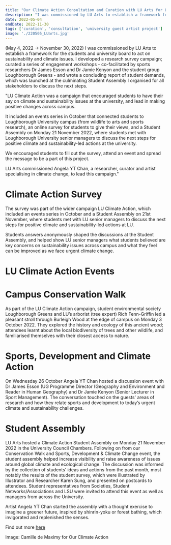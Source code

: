 ```yaml
---
title: "Our Climate Action Consultation and Curation with LU Arts for Loughborough University"
description: "I was commissioned by LU Arts to establish a framework for the students and university board to act on sustainability and climate issues. I developed a research survey campaign; curated a series of engagement workshops - co-facilitated by sports researchers Dr James Esson and Dr Jamie Kenyon and the student group Loughborough Greens - and wrote a concluding report of student demands, which was launched at the culminating Student Assembly I organised for all stakeholders to discuss the next steps. (May 4, 2022 → November 30, 2022) "
date: 2022-05-04
endDate: 2022-11-30
tags: ['curation', 'consultation', 'university guest artist project']
image: './220505_LUarts.jpg'
---
```


(May 4, 2022 → November 30, 2022) I was commissioned by LU Arts to establish a framework for the students and university board to act on sustainability and climate issues. I developed a research survey campaign; curated a series of engagement workshops - co-facilitated by sports researchers Dr James Esson and Dr Jamie Kenyon and the student group Loughborough Greens - and wrote a concluding report of student demands, which was launched at the culminating Student Assembly I organised for all stakeholders to discuss the next steps. 

"LU Climate Action was a campaign that encouraged students to have their say on climate and sustainability issues at the university, and lead in making positive changes across campus.

It included an events series in October that connected students to Loughborough University campus (from wildlife to arts and sports research), an online survey for students to give their views, and a Student Assembly on Monday 21 November 2022, where students met with Loughborough University senior managers to discuss the next steps for positive climate and sustainability-led actions at the university. 

We encouraged students to fill out the survey, attend an event and spread the message to be a part of this project.

LU Arts commissioned Angela YT Chan, a researcher, curator and artist specialising in climate change, to lead this campaign."


# Climate Action Survey

The survey was part of the wider campaign LU Climate Action, which included an events series in October and a Student Assembly on 21st November, where students met with LU senior managers to discuss the next steps for positive climate and sustainability-led actions at LU. 

Students answers anonymously shaped the discussions at the Student Assembly, and helped show LU senior managers what students believed are key concerns on sustainability issues across campus and what they feel can be improved as we face urgent climate change. 

# LU Climate Action Events

# Campus Conservation Walk

As part of the LU Climate Action campaign, student environmental society Loughborough Greens and LU’s arborist (tree expert) Rich Fenn-Griffin led a pleasant stroll through Burleigh Wood at the edge of campus on Monday 3 October 2022. They explored the history and ecology of this ancient wood; attendees learnt about the local biodiversity of trees and other wildlife, and familiarised themselves with their closest access to nature. 

# Sports, Development and Climate Action 

On Wednesday 26 October Angela YT Chan hosted a discussion event with Dr James Esson (UG Programme Director (Geography and Environment and Reader in Human Geography) and Dr Jamie Kenyon (Senior Lecturer in Sport Management). The conversation touched on the guests' areas of research and how they relate sports and development to today’s urgent climate and sustainability challenges.


# Student Assembly

LU Arts hosted a Climate Action Student Assembly on Monday 21 November 2022 in the University Council Chambers.
Following on from our Conservation Walk and Sports, Development & Climate Change event, the student assembly helped increase visibility and raise awareness of issues around global climate and ecological change.  The discussion was informed by the collection of students’ ideas and actions from the past month, most notably the results of the student survey, which were illustrated by Illustrator and Researcher Karen Sung, and presented on postcards to attendees. Student representatives from Societies, Student Networks/Associations and LSU were invited to attend this event as well as managers from across the University. 
 
Artist Angela YT Chan started the assembly with a thought exercise to imagine a greener future, inspired by shinrin-yoku or forest bathing, which invigorated and replenished the senses. 

Find out more [here](https://www.lboro.ac.uk/arts/features/lu-climate-action/)

Image: Camille de Maximy for Our Climate Action